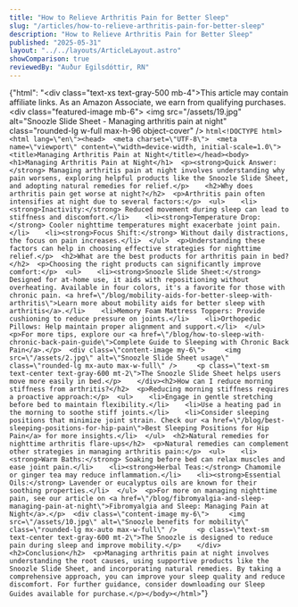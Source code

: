 ```yaml
---
title: "How to Relieve Arthritis Pain for Better Sleep"
slug: "/articles/how-to-relieve-arthritis-pain-for-better-sleep"
description: "How to Relieve Arthritis Pain for Better Sleep"
published: "2025-05-31"
layout: "../../layouts/ArticleLayout.astro"
showComparison: true
reviewedBy: "Auður Egilsdóttir, RN"
---
```

{"html": "<div class=\"text-xs text-gray-500 mb-4\">This article may contain affiliate links. As an Amazon Associate, we earn from qualifying purchases.</div><div class=\"featured-image mb-6\">   <img src=\"/assets/19.jpg\" alt=\"Snoozle Slide Sheet - Managing arthritis pain at night\" class=\"rounded-lg w-full max-h-96 object-cover\" />  </div>```html<!DOCTYPE html><html lang=\"en\"><head>  <meta charset=\"UTF-8\">  <meta name=\"viewport\" content=\"width=device-width, initial-scale=1.0\">  <title>Managing Arthritis Pain at Night</title></head><body>  <h1>Managing Arthritis Pain at Night</h1>  <p><strong>Quick Answer:</strong> Managing arthritis pain at night involves understanding why pain worsens, exploring helpful products like the Snoozle Slide Sheet, and adopting natural remedies for relief.</p>    <h2>Why does arthritis pain get worse at night?</h2>  <p>Arthritis pain often intensifies at night due to several factors:</p>  <ul>    <li><strong>Inactivity:</strong> Reduced movement during sleep can lead to stiffness and discomfort.</li>    <li><strong>Temperature Drop:</strong> Cooler nighttime temperatures might exacerbate joint pain.</li>    <li><strong>Focus Shift:</strong> Without daily distractions, the focus on pain increases.</li>  </ul>  <p>Understanding these factors can help in choosing effective strategies for nighttime relief.</p>  <h2>What are the best products for arthritis pain in bed?</h2>  <p>Choosing the right products can significantly improve comfort:</p>  <ul>    <li><strong>Snoozle Slide Sheet:</strong> Designed for at-home use, it aids with repositioning without overheating. Available in four colors, it's a favorite for those with chronic pain. <a href=\"/blog/mobility-aids-for-better-sleep-with-arthritis\">Learn more about mobility aids for better sleep with arthritis</a>.</li>    <li>Memory Foam Mattress Toppers: Provide cushioning to reduce pressure on joints.</li>    <li>Orthopedic Pillows: Help maintain proper alignment and support.</li>  </ul>  <p>For more tips, explore our <a href=\"/blog/how-to-sleep-with-chronic-back-pain-guide\">Complete Guide to Sleeping with Chronic Back Pain</a>.</p>  <div class=\"content-image my-6\">     <img src=\"/assets/2.jpg\" alt=\"Snoozle Slide Sheet usage\" class=\"rounded-lg mx-auto max-w-full\" />     <p class=\"text-sm text-center text-gray-600 mt-2\">The Snoozle Slide Sheet helps users move more easily in bed.</p>    </div><h2>How can I reduce morning stiffness from arthritis?</h2>  <p>Reducing morning stiffness requires a proactive approach:</p>  <ul>    <li>Engage in gentle stretching before bed to maintain flexibility.</li>    <li>Use a heating pad in the morning to soothe stiff joints.</li>    <li>Consider sleeping positions that minimize joint strain. Check our <a href=\"/blog/best-sleeping-positions-for-hip-pain\">Best Sleeping Positions for Hip Pain</a> for more insights.</li>  </ul>  <h2>Natural remedies for nighttime arthritis flare-ups</h2>  <p>Natural remedies can complement other strategies in managing arthritis pain:</p>  <ul>    <li><strong>Warm Baths:</strong> Soaking before bed can relax muscles and ease joint pain.</li>    <li><strong>Herbal Teas:</strong> Chamomile or ginger tea may reduce inflammation.</li>    <li><strong>Essential Oils:</strong> Lavender or eucalyptus oils are known for their soothing properties.</li>  </ul>  <p>For more on managing nighttime pain, see our article on <a href=\"/blog/fibromyalgia-and-sleep-managing-pain-at-night\">Fibromyalgia and Sleep: Managing Pain at Night</a>.</p>  <div class=\"content-image my-6\">     <img src=\"/assets/10.jpg\" alt=\"Snoozle benefits for mobility\" class=\"rounded-lg mx-auto max-w-full\" />     <p class=\"text-sm text-center text-gray-600 mt-2\">The Snoozle is designed to reduce pain during sleep and improve mobility.</p>    </div><h2>Conclusion</h2>  <p>Managing arthritis pain at night involves understanding the root causes, using supportive products like the Snoozle Slide Sheet, and incorporating natural remedies. By taking a comprehensive approach, you can improve your sleep quality and reduce discomfort. For further guidance, consider downloading our Sleep Guides available for purchase.</p></body></html>```"}